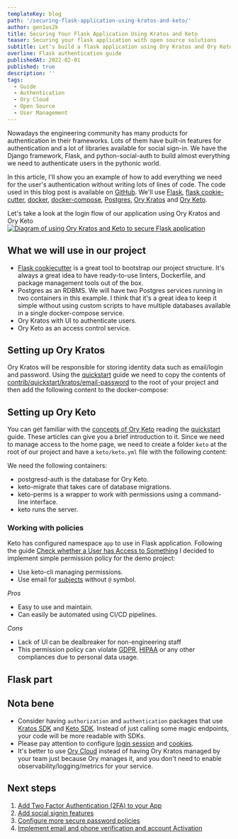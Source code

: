 ```yaml
---
templateKey: blog
path: '/securing-flask-application-using-kratos-and-keto/'
author: gen1us2k
title: Securing Your Flask Application Using Kratos and Keto
teaser: Securing your flask application with open source solutions
subtitle: Let's build a flask application using Ory Kratos and Ory Keto
overline: Flask authentication guide
publishedAt: 2022-02-01
published: true
description: ''
tags:
  - Guide
  - Authentication
  - Ory Cloud
  - Open Source
  - User Management
---
```



Nowadays the engineering community has many products for authentication in their
frameworks. Lots of them have built-in features for authentication and a lot of
libraries available for social sign-in. We have the Django framework, Flask, and
python-social-auth to build almost everything we need to authenticate users in
the pythonic world.

In this article, I'll show you an example of how to add everything we need for
the user's authentication without writing lots of lines of code. The code used
in this blog post is available on
[GitHub](https://github.com/gen1us2k/kratos_flask_example). We'll use
[Flask](https://flask.palletsprojects.com/en/2.0.x/),
[flask cookie-cutter](https://github.com/cookiecutter-flask/cookiecutter-flask),
[docker](https://www.docker.com/),
[docker-compose](https://docs.docker.com/compose/),
[Postgres](https://www.postgresql.org/),
[Ory Kratos](https://github.com/ory/kratos) and
[Ory Keto](https://github.com/ory/keto).

Let's take a look at the login flow of our application using Ory Kratos and Ory
Keto
[![Diagram of using Ory Kratos and Keto to secure Flask application](https://mermaid.ink/img/pako:eNptkktOIzEQhq9S8iojMSIShIUXSIjHCM2CRZRdS1CyK2kraVeP7RYKCGkuMIs5AbsR7DgTJ-AIlNsN0ZB4U9Xu7__rId8rw5aUVpF-deQNnTlcBGwqD3JaDMkZ16JP0EUKgBFmEiOM3h7_Pr3-_vP2-O9F0uch_batWwZMHGeXWfuzz0E-RvrwcDLZgQ_IJ5zBg4Md4HyFcZm5iz4Z6cl4PN5lSIl7uxyz29GRUIXLM30_Pu6tNFy15AGh5oZaXFBBcJVg6hYeLv1-jrO23OfT6zb6H5TghsP6uox8HSlGx_4GDPPS0bauTFiEzpJPLq0hBXQpwjxwA_u3NWPjgLxt2flULGgVCbBLdVYYTGSHe283PZ8YI-XhlH0KvNpRW9ahwdRkZImFlf2I55f5P4txcHdblQa3vEcN05pvY29hpKo0Bzz_zzErim7TTz5qTzUUGnRWHuJ9_lcp0TVUKS2pxbCsVOUfhOtaKwOfW5c4KD1H6W5PSXs8XXujdAodfUDDSx6oh3d7rfx0)](https://mermaid.live/edit#pako:eNptkktOIzEQhq9S8iojMSIShIUXSIjHCM2CRZRdS1CyK2kraVeP7RYKCGkuMIs5AbsR7DgTJ-AIlNsN0ZB4U9Xu7__rId8rw5aUVpF-deQNnTlcBGwqD3JaDMkZ16JP0EUKgBFmEiOM3h7_Pr3-_vP2-O9F0uch_batWwZMHGeXWfuzz0E-RvrwcDLZgQ_IJ5zBg4Md4HyFcZm5iz4Z6cl4PN5lSIl7uxyz29GRUIXLM30_Pu6tNFy15AGh5oZaXFBBcJVg6hYeLv1-jrO23OfT6zb6H5TghsP6uox8HSlGx_4GDPPS0bauTFiEzpJPLq0hBXQpwjxwA_u3NWPjgLxt2flULGgVCbBLdVYYTGSHe283PZ8YI-XhlH0KvNpRW9ahwdRkZImFlf2I55f5P4txcHdblQa3vEcN05pvY29hpKo0Bzz_zzErim7TTz5qTzUUGnRWHuJ9_lcp0TVUKS2pxbCsVOUfhOtaKwOfW5c4KD1H6W5PSXs8XXujdAodfUDDSx6oh3d7rfx0)

## What we will use in our project

- [Flask cookiecutter](https://github.com/cookiecutter-flask/cookiecutter-flask)
  is a great tool to bootstrap our project structure. It's always a great idea
  to have ready-to-use linters, Dockerfile, and package management tools out of
  the box.
- Postgres as an RDBMS. We will have two Postgres services running in two
  containers in this example. I think that it's a great idea to keep it simple
  without using custom scripts to have multiple databases available in a single
  docker-compose service.
- Ory Kratos with UI to authenticate users.
- Ory Keto as an access control service.

## Setting up Ory Kratos

Ory Kratos will be responsible for storing identity data such as email/login and
password. Using the [quickstart](https://www.ory.sh/kratos/docs/quickstart)
guide we need to copy the contents of
[contrib/quickstart/kratos/email-password](https://github.com/ory/kratos/tree/master/contrib/quickstart/kratos/email-password)
to the root of your project and then add the following content to the
docker-compose:

<CodeFromRemote
  lang="yml"
  src="https://github.com/gen1us2k/kratos_flask_example/blob/master/docker-compose.yml"
  startAt="postgres-kratos:"
  endAt="postgres-keto:"
/>

## Setting up Ory Keto

You can get familiar with the
[concepts of Ory Keto](https://www.ory.sh/keto/docs/concepts/relation-tuples/)
reading the [quickstart](https://www.ory.sh/keto/docs/quickstart/) guide. These
articles can give you a brief introduction to it. Since we need to manage access
to the home page, we need to create a folder `keto` at the root of our project
and have a `keto/keto.yml` file with the following content:

<CodeFromRemote
  lang="yml"
  src="https://github.com/gen1us2k/kratos_flask_example/blob/master/keto/keto.yml"
  startAt="postgres-keto:"
  endAt="volumes:"
/>

We need the following containers:

- postgresd-auth is the database for Ory Keto.
- keto-migrate that takes care of database migrations.
- keto-perms is a wrapper to work with permissions using a command-line
  interface.
- keto runs the server.

<CodeFromRemote
  lang="yml"
  src="https://github.com/gen1us2k/kratos_flask_example/blob/master/docker-compose.yml"
  startAt="postgresd-auth:"
/>

### Working with policies

Keto has configured namespace `app` to use in Flask application. Following the
guide
[Check whether a User has Access to Something](https://www.ory.sh/keto/docs/guides/simple-access-check-guide)
I decided to implement simple permission policy for the demo project:

- Use keto-cli managing permissions.
- Use email for [subjects](https://www.ory.sh/keto/docs/concepts/subjects)
  without `@` symbol.

_Pros_

- Easy to use and maintain.
- Can easily be automated using CI/CD pipelines.

_Cons_

- Lack of UI can be dealbreaker for non-engineering staff
- This permission policy can violate [GDPR](https://gdpr-info.eu/),
  [HIPAA](https://www.cdc.gov/phlp/publications/topic/hipaa.html) or any other
  compliances due to personal data usage.

## Flask part

<CodeFromRemote
  lang="yml"
  src="https://github.com/gen1us2k/kratos_flask_example/blob/master/app/public/views.py"
  startAt="HTTP_STATUS_FORBIDDEN = 403"
/>

## Nota bene

- Consider having `authorization` and `authentication` packages that use
  [Kratos SDK](https://www.ory.sh/kratos/docs/next/sdk/) and
  [Keto SDK](https://www.ory.sh/keto/docs/next/sdk/index/). Instead of just
  calling some magic endpoints, your code will be more readable with SDKs.
- Please pay attention to configure
  [login session](https://www.ory.sh/kratos/docs/guides/login-session/) and
  [cookies](https://www.ory.sh/kratos/docs/guides/configuring-cookies).
- It's better to use
  [Ory Cloud](https://www.ory.sh/docs/start-building/create-project) instead of
  having Ory Kratos managed by your team just because Ory manages it, and you
  don't need to enable observability/logging/metrics for your service.

## Next steps

1. [Add Two Factor Authentication (2FA) to your App](https://www.ory.sh/kratos/docs/next/two-factor-authentication-2fa-mfa/)
2. [Add social signin features](https://www.ory.sh/kratos/docs/next/guides/sign-in-with-github-google-facebook-linkedin/)
3. [Configure more secure password policies](https://www.ory.sh/kratos/docs/next/guides/password-policy/)
4. [Implement email and phone verification and account Activation](https://www.ory.sh/kratos/docs/next/self-service/flows/verify-email-account-activation/)
